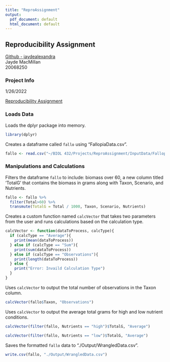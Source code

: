 ```yaml
---
title: "ReproAssignment"
output:
  pdf_document: default
  html_document: default
---
```


## Reproducibility Assignment
[Github - jaydealexandra](https://github.com/jaydealexandra)  
Jayde MacMillan  
20068250  

### Project Info  
1/26/2022 

[Reproducibility Assignment](https://github.com/jaydealexandra/ReproAssignment.git)  
  
  
### Loads Data  
Loads the dplyr package into memory.
```r
library(dplyr)
```

Creates a dataframe called `fallo` using "FallopiaData.csv".
```r
fallo <- read.csv("~/BIOL 432/Projects/ReproAssignment/InputData/FallopiaData.csv")
```
  
### Manipulations and Calculations
  
Filters the dataframe `fallo` to include: biomass over 60, a new column titled 'TotalG' that contains the biomass in grams along with Taxon, Scenario, and Nutrients.
```r
fallo <- fallo %>%
  filter(Total>60) %>%
  transmute(TotalG = Total / 1000, Taxon, Scenario, Nutrients) 
```
  
Creates a custom function named `calcVector` that takes two parameters from the user and runs calculations based on the calculation type.
```r
calcVector <- function(dataToProcess, calcType){
  if (calcType == "Average"){
    print(mean(dataToProcess))
  } else if (calcType == "Sum"){
    print(sum(dataToProcess))
  } else if (calcType == "Observations"){
    print(length(dataToProcess))
  } else {
    print("Error: Invaild Calculation Type")
  }  
}
```

Uses `calcVector` to output the total number of observations in the Taxon column.
```r
calcVector(fallo$Taxon, "Observations")
```

Uses `calcVector` to output the average total grams for high and low nutrient conditions.
```r
calcVector(filter(fallo, Nutrients == "high")$TotalG, "Average")

calcVector(filter(fallo, Nutrients == "low")$TotalG, "Average")
```

Saves the formatted `fallo` data to "./Output/WrangledData.csv".
```r
write.csv(fallo, "./Output/WrangledData.csv")
```
  
  